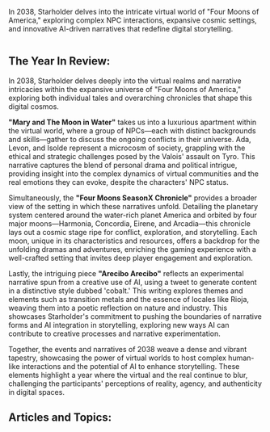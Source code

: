 In 2038, Starholder delves into the intricate virtual world of "Four Moons of America," exploring complex NPC interactions, expansive cosmic settings, and innovative AI-driven narratives that redefine digital storytelling.

<img src="https://www.blockstar.com/wp-content/uploads/2024/06/000-moon.png" alt="" />

## The Year In Review:
In 2038, Starholder delves deeply into the virtual realms and narrative intricacies within the expansive universe of "Four Moons of America," exploring both individual tales and overarching chronicles that shape this digital cosmos.

**"Mary and The Moon in Water"** takes us into a luxurious apartment within the virtual world, where a group of NPCs—each with distinct backgrounds and skills—gather to discuss the ongoing conflicts in their universe. Ada, Levon, and Isolde represent a microcosm of society, grappling with the ethical and strategic challenges posed by the Valois' assault on Tyro. This narrative captures the blend of personal drama and political intrigue, providing insight into the complex dynamics of virtual communities and the real emotions they can evoke, despite the characters' NPC status.

Simultaneously, the **"Four Moons SeasonX Chronicle"** provides a broader view of the setting in which these narratives unfold. Detailing the planetary system centered around the water-rich planet America and orbited by four major moons—Harmonia, Concordia, Eirene, and Arcadia—this chronicle lays out a cosmic stage ripe for conflict, exploration, and storytelling. Each moon, unique in its characteristics and resources, offers a backdrop for the unfolding dramas and adventures, enriching the gaming experience with a well-crafted setting that invites deep player engagement and exploration.

Lastly, the intriguing piece **"Arecibo Arecibo"** reflects an experimental narrative spun from a creative use of AI, using a tweet to generate content in a distinctive style dubbed 'cobalt.' This writing explores themes and elements such as transition metals and the essence of locales like Rioja, weaving them into a poetic reflection on nature and industry. This showcases Starholder's commitment to pushing the boundaries of narrative forms and AI integration in storytelling, exploring new ways AI can contribute to creative processes and narrative experimentation.

Together, the events and narratives of 2038 weave a dense and vibrant tapestry, showcasing the power of virtual worlds to host complex human-like interactions and the potential of AI to enhance storytelling. These elements highlight a year where the virtual and the real continue to blur, challenging the participants' perceptions of reality, agency, and authenticity in digital spaces.‍‍‍

## Articles and Topics:

